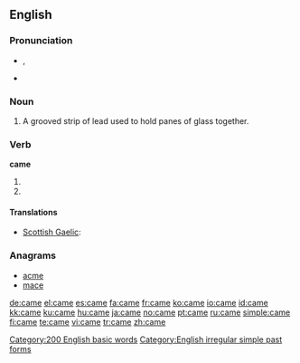{{wikipedia|Came (disambiguation)}}
==English==

{{rank|those|own|old|106|came|men|come|without}}

===Pronunciation===
* {{IPA|/keɪm/}}, {{SAMPA|/keIm/}}
* {{audio|en-us-came.ogg|Audio (US)}}
*: {{rhymes|eɪm}}

===Noun===
{{en-noun}}

# A grooved strip of lead used to hold panes of glass together.

===Verb===
'''came'''

# {{simple past of|[[come]]}}
# {{simple past of|[[cum]]}}

====Translations====
{{trans-top|simple past of come}}
* [[Scottish Gaelic]]: {{t|gd| thàinig|xs=Scottish Gaelic}}
{{trans-mid}}
{{trans-bottom}}

{{trans-top|simple past of cum}}
{{trans-mid}}
{{trans-bottom}}

===Anagrams===
* [[acme]]
* [[mace]]

[[Category:200 English basic words]]
[[Category:English irregular simple past forms]]

[[de:came]]
[[el:came]]
[[es:came]]
[[fa:came]]
[[fr:came]]
[[ko:came]]
[[io:came]]
[[id:came]]
[[kk:came]]
[[ku:came]]
[[hu:came]]
[[ja:came]]
[[no:came]]
[[pt:came]]
[[ru:came]]
[[simple:came]]
[[fi:came]]
[[te:came]]
[[vi:came]]
[[tr:came]]
[[zh:came]]
